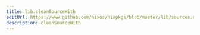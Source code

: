 ```yaml
---
title: lib.cleanSourceWith
editUrl: https://www.github.com/nixos/nixpkgs/blob/master/lib/sources.nix#L71C5
description: cleanSourceWith
---
```




<LinkCard
    title="Contribute Now!"
    description="API Documentation is done in our source code"
    href="https://www.github.com/nixos/nixpkgs/blob/master/lib/sources.nix#L71C5"
/>

